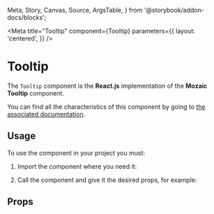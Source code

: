   Meta,
  Story,
  Canvas,
  Source,
  ArgsTable,
} from '@storybook/addon-docs/blocks';

<Meta title="Tooltip" component={Tooltip} parameters={{
    layout: 'centered',
  }} />

# Tooltip

The `Tooltip` component is the **React.js** implementation of the **Mozaic Tooltip** component.

You can find all the characteristics of this component by going to [the associated documentation](https://mozaic.adeo.cloud/Components/Tooltip/).

## Usage

To use the component in your project you must:

1. Import the component where you need it:

<Source
  language="javascript"
  code="import { Tooltip } from 'mozaic-react';"
/>

2. Call the component and give it the desired props, for example:

<Canvas withSource="open">
  <Story id="tooltip--top" />
</Canvas>

## Props

<ArgsTable of={Tooltip} />
